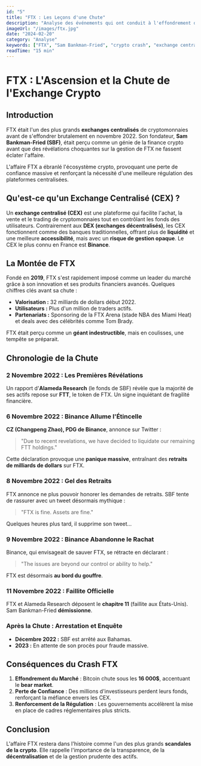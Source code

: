 ```yaml
---
id: "5"
title: "FTX : Les Leçons d'une Chute"
description: "Analyse des événements qui ont conduit à l'effondrement de FTX et les enseignements pour l'industrie crypto."
imageUrl: "/images/ftx.jpg"
date: "2024-02-20"
category: "Analyse"
keywords: ["FTX", "Sam Bankman-Fried", "crypto crash", "exchange centralisé", "bear market 2022", "faillite FTX", "CEX", "Alameda Research"]
readTime: "15 min"
---
```


# FTX : L'Ascension et la Chute de l'Exchange Crypto

## Introduction

FTX était l'un des plus grands **exchanges centralisés** de cryptomonnaies avant de s'effondrer brutalement en novembre 2022. Son fondateur, **Sam Bankman-Fried (SBF)**, était perçu comme un génie de la finance crypto avant que des révélations choquantes sur la gestion de FTX ne fassent éclater l'affaire.

L'affaire FTX a ébranlé l'écosystème crypto, provoquant une perte de confiance massive et renforçant la nécessité d'une meilleure régulation des plateformes centralisées.

## Qu'est-ce qu'un Exchange Centralisé (CEX) ?

Un **exchange centralisé (CEX)** est une plateforme qui facilite l'achat, la vente et le trading de cryptomonnaies tout en contrôlant les fonds des utilisateurs. Contrairement aux **DEX (exchanges décentralisés)**, les CEX fonctionnent comme des banques traditionnelles, offrant plus de **liquidité** et une meilleure **accessibilité**, mais avec un **risque de gestion opaque**.
Le CEX le plus connu en France est **Binance**.

## La Montée de FTX

Fondé en **2019**, FTX s'est rapidement imposé comme un leader du marché grâce à son innovation et ses produits financiers avancés. Quelques chiffres clés avant sa chute :

- **Valorisation :** 32 milliards de dollars début 2022.
- **Utilisateurs :** Plus d'un million de traders actifs.
- **Partenariats :** Sponsoring de la FTX Arena (stade NBA des Miami Heat) et deals avec des célébrités comme Tom Brady.

FTX était perçu comme un **géant indestructible**, mais en coulisses, une tempête se préparait.

## Chronologie de la Chute

### 2 Novembre 2022 : Les Premières Révélations
Un rapport d'**Alameda Research** (le fonds de SBF) révèle que la majorité de ses actifs repose sur **FTT**, le token de FTX. Un signe inquiétant de fragilité financière.

### 6 Novembre 2022 : Binance Allume l'Étincelle
**CZ (Changpeng Zhao), PDG de Binance**, annonce sur Twitter :
> "Due to recent revelations, we have decided to liquidate our remaining FTT holdings."

Cette déclaration provoque une **panique massive**, entraînant des **retraits de milliards de dollars** sur FTX.

### 8 Novembre 2022 : Gel des Retraits
FTX annonce ne plus pouvoir honorer les demandes de retraits. SBF tente de rassurer avec un tweet désormais mythique :
> "FTX is fine. Assets are fine."

Quelques heures plus tard, il supprime son tweet…

### 9 Novembre 2022 : Binance Abandonne le Rachat
Binance, qui envisageait de sauver FTX, se rétracte en déclarant :
> "The issues are beyond our control or ability to help."

FTX est désormais **au bord du gouffre**.

### 11 Novembre 2022 : Faillite Officielle
FTX et Alameda Research déposent le **chapitre 11** (faillite aux États-Unis). Sam Bankman-Fried **démissionne**.

### Après la Chute : Arrestation et Enquête
- **Décembre 2022 :** SBF est arrêté aux Bahamas.
- **2023 :** En attente de son procès pour fraude massive.

## Conséquences du Crash FTX

1. **Effondrement du Marché** : Bitcoin chute sous les **16 000$**, accentuant le **bear market**.
2. **Perte de Confiance** : Des millions d'investisseurs perdent leurs fonds, renforçant la méfiance envers les CEX.
3. **Renforcement de la Régulation** : Les gouvernements accélèrent la mise en place de cadres réglementaires plus stricts.

## Conclusion

L'affaire FTX restera dans l'histoire comme l'un des plus grands **scandales de la crypto**. Elle rappelle l'importance de la transparence, de la **décentralisation** et de la gestion prudente des actifs.